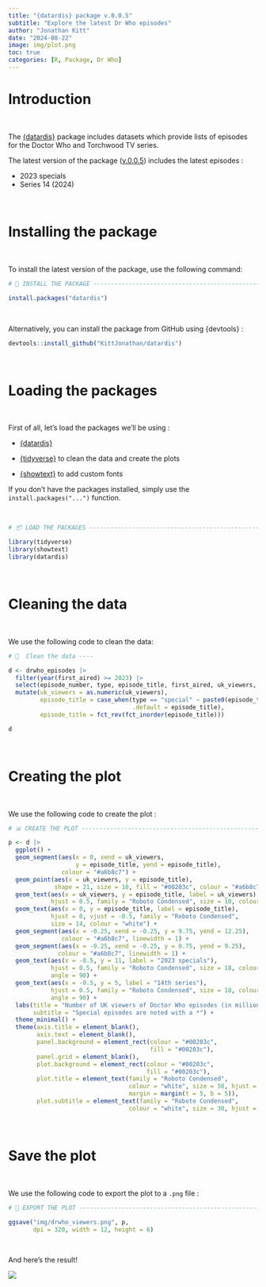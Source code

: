 ```yaml
---
title: "{datardis} package v.0.0.5"
subtitle: "Explore the latest Dr Who episodes"
author: "Jonathan Kitt"
date: "2024-08-22"
image: img/plot.png
toc: true
categories: [R, Package, Dr Who]
---
```


# Introduction

<br>

The [{datardis}](https://github.com/KittJonathan/datardis) package includes datasets which provide lists of episodes for the Doctor Who and Torchwood TV series.

The latest version of the package ([v.0.0.5](https://cran.r-project.org/web/packages/datardis/index.html)) includes the latest episodes :

-   2023 specials\
-   Series 14 (2024)

<br>

# Installing the package

<br>

To install the latest version of the package, use the following command:

```r

# 🔽 INSTALL THE PACKAGE --------------------------------------------------

install.packages("datardis")
```

<br>

Alternatively, you can install the package from GitHub using {devtools} :

```r
devtools::install_github("KittJonathan/datardis")
```

<br>

# Loading the packages

<br>

First of all, let's load the packages we'll be using :

-   [{datardis}](https://github.com/KittJonathan/datardis)

-   [{tidyverse}](https://www.tidyverse.org/) to clean the data and create the plots

-   [{showtext}](https://github.com/yixuan/showtext) to add custom fonts

If you don't have the packages installed, simply use the `install.packages("...")` function.

<br>

```r
# 📦 LOAD THE PACKAGES ----------------------------------------------------

library(tidyverse)
library(showtext)
library(datardis)
```

<br>

# Cleaning the data

<br>

We use the following code to clean the data:

```r
# 🧹  Clean the data ----

d <- drwho_episodes |> 
  filter(year(first_aired) >= 2023) |> 
  select(episode_number, type, episode_title, first_aired, uk_viewers, duration) |> 
  mutate(uk_viewers = as.numeric(uk_viewers),
         episode_title = case_when(type == "special" ~ paste0(episode_title, " *"),
                                   .default = episode_title),
         episode_title = fct_rev(fct_inorder(episode_title)))

d
```

<br>

# Creating the plot

<br>

We use the following code to create the plot :

```r
# 📊 CREATE THE PLOT ------------------------------------------------------

p <- d |> 
  ggplot() +
  geom_segment(aes(x = 0, xend = uk_viewers,
                   y = episode_title, yend = episode_title),
               colour = "#a6b8c7") +
  geom_point(aes(x = uk_viewers, y = episode_title),
             shape = 21, size = 10, fill = "#00203c", colour = "#a6b8c7") +
  geom_text(aes(x = uk_viewers, y = episode_title, label = uk_viewers),
            hjust = 0.5, family = "Roboto Condensed", size = 10, colour = "white") +
  geom_text(aes(x = 0, y = episode_title, label = episode_title),
            hjust = 0, vjust = -0.5, family = "Roboto Condensed",
            size = 14, colour = "white") +
  geom_segment(aes(x = -0.25, xend = -0.25, y = 9.75, yend = 12.25),
               colour = "#a6b8c7", linewidth = 1) +
  geom_segment(aes(x = -0.25, xend = -0.25, y = 0.75, yend = 9.25),
              colour = "#a6b8c7", linewidth = 1) +
  geom_text(aes(x = -0.5, y = 11, label = "2023 specials"),
            hjust = 0.5, family = "Roboto Condensed", size = 18, colour = "white",
            angle = 90) +
  geom_text(aes(x = -0.5, y = 5, label = "14th series"),
            hjust = 0.5, family = "Roboto Condensed", size = 18, colour = "white",
            angle = 90) +
  labs(title = "Number of UK viewers of Doctor Who episodes (in millions)",
       subtitle = "Special episodes are noted with a *") +
  theme_minimal() +
  theme(axis.title = element_blank(),
        axis.text = element_blank(),
        panel.background = element_rect(colour = "#00203c",
                                        fill = "#00203c"),
        panel.grid = element_blank(),
        plot.background = element_rect(colour = "#00203c",
                                       fill = "#00203c"),
        plot.title = element_text(family = "Roboto Condensed",
                                  colour = "white", size = 50, hjust = 0.5,
                                  margin = margin(t = 5, b = 5)),
        plot.subtitle = element_text(family = "Roboto Condensed",
                                  colour = "white", size = 30, hjust = 0.5))
```

<br>

# Save the plot

<br>

We use the following code to export the plot to a `.png` file :

```r
# 💾 EXPORT THE PLOT ------------------------------------------------------

ggsave("img/drwho_viewers.png", p,
       dpi = 320, width = 12, height = 6)

```

<br>

And here's the result!

![](img/plot.png){fig-align="center"}

